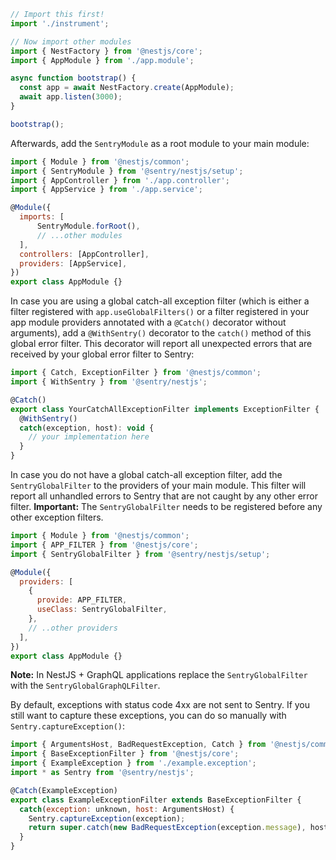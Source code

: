 ```javascript {filename: main.ts}
// Import this first!
import './instrument';

// Now import other modules
import { NestFactory } from '@nestjs/core';
import { AppModule } from './app.module';

async function bootstrap() {
  const app = await NestFactory.create(AppModule);
  await app.listen(3000);
}

bootstrap();
```

Afterwards, add the `SentryModule` as a root module to your main module:

```javascript {filename: app.module.ts} {2, 8}
import { Module } from '@nestjs/common';
import { SentryModule } from '@sentry/nestjs/setup';
import { AppController } from './app.controller';
import { AppService } from './app.service';

@Module({
  imports: [
      SentryModule.forRoot(),
      // ...other modules
  ],
  controllers: [AppController],
  providers: [AppService],
})
export class AppModule {}
```

In case you are using a global catch-all exception filter (which is either a filter registered with
`app.useGlobalFilters()` or a filter registered in your app module providers annotated with a `@Catch()` decorator
without arguments), add a `@WithSentry()` decorator to the `catch()` method of this global error filter. This decorator
will report all unexpected errors that are received by your global error filter to Sentry:

```javascript {2, 6}
import { Catch, ExceptionFilter } from '@nestjs/common';
import { WithSentry } from '@sentry/nestjs';

@Catch()
export class YourCatchAllExceptionFilter implements ExceptionFilter {
  @WithSentry()
  catch(exception, host): void {
    // your implementation here
  }
}
```

In case you do not have a global catch-all exception filter, add the `SentryGlobalFilter` to the providers of your main
module. This filter will report all unhandled errors to Sentry that are not caught by any other error filter.
**Important:** The `SentryGlobalFilter` needs to be registered before any other exception filters.

```javascript  {filename: app.module.ts} {3, 9}
import { Module } from '@nestjs/common';
import { APP_FILTER } from '@nestjs/core';
import { SentryGlobalFilter } from '@sentry/nestjs/setup';

@Module({
  providers: [
    {
      provide: APP_FILTER,
      useClass: SentryGlobalFilter,
    },
    // ..other providers
  ],
})
export class AppModule {}
```

**Note:** In NestJS + GraphQL applications replace the `SentryGlobalFilter` with the `SentryGlobalGraphQLFilter`.

By default, exceptions with status code 4xx are not sent to Sentry. If you still want to capture these exceptions, you can do so manually with `Sentry.captureException()`:

```javascript {9}
import { ArgumentsHost, BadRequestException, Catch } from '@nestjs/common';
import { BaseExceptionFilter } from '@nestjs/core';
import { ExampleException } from './example.exception';
import * as Sentry from '@sentry/nestjs';

@Catch(ExampleException)
export class ExampleExceptionFilter extends BaseExceptionFilter {
  catch(exception: unknown, host: ArgumentsHost) {
    Sentry.captureException(exception);
    return super.catch(new BadRequestException(exception.message), host)
  }
}
```
